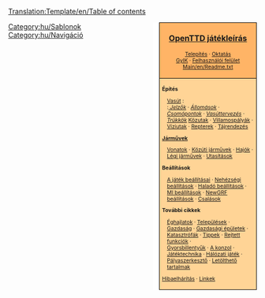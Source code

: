 <noinclude>
[[Translation:Template/en/Table of contents]]{{en/-}}
</noinclude>
<div style="float:right; padding-left:12px; background:#ffffff;">
<div style="border:1px solid #000000; background:#ffb466; padding:5px; -moz-border-radius-topleft:5px; -moz-border-radius-topright:5px; font-size: 12pt;">
<center><strong><font size="3">[[Main/hu/OpenTTD|OpenTTD játékleírás]]</font></strong></center>
<div style="font-size: 8pt; text-align: center;">
[[Main/hu/Telepítés| Telepítés]] &middot; 
[[Main/hu/Oktatás/Játék Kezdete| Oktatás]]<br />
[[Main/hu/FAQ| GyIK]] &middot; 
[[Main/hu/Felhasználói felület| Felhasználói felület]]<br />
[[Main/en/Readme.txt]]
</div>
</div>
<div style="border:1px solid black; border-top-width: 0px; background:#ffd496; padding:5px; -moz-border-radius-bottomleft:5px; -moz-border-radius-bottomright:8px; font-size: 8pt;">

<div style="width: 186px">
'''Építés'''
<div style="margin-left:10px;">
[[Main/hu/Vasútépítés|Vasút]] : <br>
:''[[Main/hu/Jelzők| Jelzők]]'' &middot; ''[[Main/hu/Vasútállomások|Állomások]]'' &middot; ''[[Main/hu/Csomópontok|Csomópontok]]'' &middot; ''[[Main/hu/Vasúttervezés|Vasúttervezés]]'' &middot; ''[[Main/hu/Trükkök| Trükkök]]''
[[Main/hu/Közutak építése|Közutak]] &middot; [[Main/hu/Villamospályák|Villamospályák]] &middot; [[Main/hu/Víziutak létesítése|Víziutak]] &middot; [[Main/hu/Repterek építése|Repterek]] &middot; [[Main/hu/Tájrendezés|Tájrendezés]]
</div>
</div>

<div style="width: 186px">
'''[[Main/hu/Járművek|Járművek]]'''
<div style="margin-left:10px;">
[[Main/hu/Vonatok|Vonatok]] &middot; [[Main/hu/Közúti járművek|Közúti járművek]] &middot; [[Main/hu/Hajók|Hajók]] &middot;
[[Main/hu/Légi járművek|Légi járművek]] &middot; [[Main/hu/Utasítások|Utasítások]]
</div>
</div>

<div style="width: 186px">
'''Beállítások'''
<div style="margin-left:10px;">
[[Main/hu/Beállítások|A játék beállításai]] &middot; [[Main/hu/Nehézségi beállítások| Nehézségi beállítások]] &middot; [[Main/hu/Haladó beállítások| Haladó beállítások]] &middot; [[Main/hu/MI beállítások| MI beállítások]] &middot;
[[Main/hu/NewGRF|NewGRF beállítások]] &middot; [[Main/hu/Csalások|Csalások]]
</div>
</div>

<div style="width: 186px">
'''További cikkek'''<br />
<div style="margin-left:10px;">
[[Main/hu/Éghajlatok|Éghajlatok]] &middot; [[Main/hu/Települések|Települések]] &middot; [[Main/hu/Gazdaság|Gazdaság]] &middot; [[Main/hu/Gazdasági épületek|Gazdasági épületek]] &middot;<br />
[[Main/hu/Katasztrófák|Katasztrófák]] &middot; [[Main/hu/Tippek|Tippek]] &middot;
[[Main/hu/Rejtett funkciók| Rejtett funkciók]] &middot;<br /> [[Main/hu/Gyorsbillentyűk|Gyorsbillentyűk]] &middot;
[[Main/hu/A konzol| A konzol]] &middot; [[Main/hu/Játéktechnika| Játéktechnika]] &middot;
[[Main/hu/Hálózati játék| Hálózati játék]] &middot; [[Main/hu/Pályaszerkesztő|Pályaszerkesztő]] &middot;
[[Main/hu/Letölthető tartalmak| Letölthető tartalmak]]
</div>
</div>

[[Main/hu/Hibaelhárítás|Hibaelhárítás]] &middot; [[Main/hu/Linkek|Linkek]]
</div>
</div>
<includeonly>[[Category:hu/Kézikönyv|{{PAGENAME}}]]</includeonly>
<noinclude>

[[Category:hu/Sablonok]][[Category:hu/Navigáció]]
</noinclude>